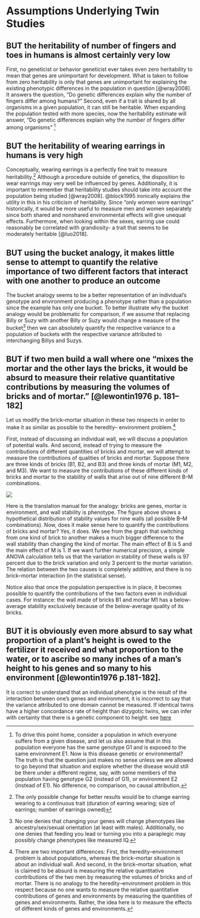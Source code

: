 # Assumptions Underlying Twin Studies

## BUT the heritability of number of fingers and toes in humans is almost certainly very low

First, no geneticist or behavior geneticist ever takes even zero heritability to mean that genes are unimportant for development. What is taken to follow from zero heritability is only that genes are unimportant for explaining the existing phenotypic differences in the population in question [@wray2008]. It answers the question, “Do genetic differences explain why the number of fingers differ among humans?” Second, even if a trait is shared by all organisms in a given population, it can still be heritable. When expanding the population tested with more species, now the heritability estimate will answer, “Do genetic differences explain why the number of fingers differ among organisms” ^[ To drive this point home, consider a population in which everyone suffers from a given disease, and let us also assume that in this population everyone has the same genotype G1 and is exposed to the same environment E1. Now is this disease genetic or environmental? The truth is that the question just makes no sense unless we are allowed to go beyond that situation and explore whether the disease would still be there under a different regime, say, with some members of the population having genotype G2 (instead of G1), or environment E2 (instead of E1). No difference, no comparison, no causal attribution.]

## BUT the heritability of wearing earrings in humans is very high

Conceptually, wearing earrings is a perfectly fine trait to measure heritability.^[ The only possible change for better results would be to change earring wearing to a continuous trait (duration of earring wearing; size of earrings; number of earrings owned)] Although a procedure outside of genetics, the disposition to wear earrings may very well be influenced by genes. Additionally, it is important to remember that heritability studies should take into account the population being studied [@wray2008]. @block1995 ironically explains the utility in this in his criticism of heritability. Since “only women wore earrings” historically, it would be more useful to measure men and women separately since both shared and nonshared environmental effects will give unequal effects. Furthermore, when looking within the sexes, earring use could reasonably be correlated with grandiosity- a trait that seems to be moderately heritable [@luo2018].

## BUT using the bucket analogy, it makes little sense to attempt to quantify the relative importance of two different factors that interact with one another to produce an outcome

The bucket analogy seems to be a better representation of an individual’s genotype and environment producing a phenotype rather than a population since the example has only one bucket. To better illustrate why the bucket analogy would be problematic for comparison, if we assume that replacing Billy or Suzy with another Billy or Suzy would change a measure of the bucket^[ No one denies that changing your genes will change phenotypes like ancestry/sex/sexual orientation (at least with males). Additionally, no one denies that feeding you lead or turning you into a paraplegic may possibly change phenotypes like measured IQ.] then we can absolutely quantify the respective variance to a population of buckets with the respective variance attributed to interchanging Billys and Suzys.

## BUT if two men build a wall where one “mixes the mortar and the other lays the bricks, it would be absurd to measure their relative quantitative contributions by measuring the volumes of bricks and of mortar.” [@lewontin1976 p. 181–182]

Let us modify the brick–mortar situation in these two respects in order to make it as similar as possible to the heredity– environment problem.^[ There are two important differences: First, the heredity–environment problem is about populations, whereas the brick–mortar situation is about an individual wall. And second, in the brick–mortar situation, what is claimed to be absurd is measuring the relative quantitative contributions of the two men by measuring the volumes of bricks and of mortar. There is no analogy to the heredity–environment problem in this respect because no one wants to measure the relative quantitative contributions of genes and environments by measuring the quantities of genes and environments. Rather, the idea here is to measure the effects of different kinds of genes and environments.] 

First, instead of discussing an individual wall, we will discuss a population of potential walls. And second, instead of trying to measure the contributions of different quantities of bricks and mortar, we will attempt to measure the contributions of qualities of bricks and mortar. Suppose there are three kinds of bricks (B1, B2, and B3) and three kinds of mortar (M1, M2, and M3). We want to measure the contributions of these different kinds of bricks and mortar to the stability of walls that arise out of nine different B–M combinations. 

![](images/mortar.png)


Here is the translation manual for the analogy: bricks are genes, mortar is environment, and wall stability is phenotype. The figure above shows a hypothetical distribution of stability values for nine walls (all possible B–M combinations). Now, does it make sense here to quantify the contributions of bricks and mortar? Yes, it does. We see from the graph that switching from one kind of brick to another makes a much bigger difference to the wall stability than changing the kind of mortar. The main effect of B is 5 and the main effect of M is 1. If we want further numerical precision, a simple ANOVA calculation tells us that the variation in stability of these walls is 97 percent due to the brick variation and only 3 percent to the mortar variation. The relation between the two causes is completely additive, and there is no brick–mortar interaction (in the statistical sense).

Notice also that once the population perspective is in place, it becomes possible to quantify the contributions of the two factors even in individual cases. For instance: the wall made of bricks B1 and mortar M1 has a below-average stability exclusively because of the below-average quality of its bricks.

## BUT it is obviously even more absurd to say what proportion of a plant’s height is owed to the fertilizer it received and what proportion to the water, or to ascribe so many inches of a man’s height to his genes and so many to his environment [@lewontin1976 p.181-182].

It is correct to understand that an individual phenotype is the result of the interaction between one’s genes and environment, it is incorrect to say that the variance attributed to one domain cannot be measured. If identical twins have a higher concordance rate of height than dizygotic twins, we can infer with certainty that there is a genetic component to height. see [here](https://plato.stanford.edu/entries/heredity/#TermIssu)

<!-- ## BUT If, for example, a nation refuses to send children with red hair to school, the genes that cause red hair can be said to lower reading scores attributing redheads’ illiteracy to their genes would probably strike most readers as absurd under these circumstances. (Jencks et al. 1972:66–67) -->

